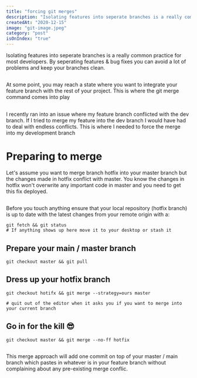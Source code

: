 ```yaml
---
title: "forcing git merges"
description: "Isolating features into seperate branches is a really common practice for most developers. By seperating features & bug fixes you can avoid a lot of problems and keep your branches clean."
createdAt: "2020-12-15"
image: "git-image.jpeg"
category: "post"
isOnIndex: "true"
---
```


Isolating features into seperate branches is a really common practice for most developers. By seperating features & bug fixes you can avoid a lot of problems and keep your branches clean.

##

At some point, you may reach a state where you want to integrate your feature branch with the rest of your project. This is where the git merge command comes into play

##

I recently ran into an issue where my feature branch conflicted with the dev branch. If I tried to merge my feature into the dev branch I would have had to deal with endless conflicts. This is where I needed to force the merge into my development branch

# Preparing to merge


Let's assume you want to merge branch hotfix into your master branch but the changes made in hotfix conflict with master. You know the changes in hotfix won't overwrite any important code in master and you need to get this fix deployed.


##

Before you touch anything ensure that your local repository (hotfix branch) is up to date with the latest changes from your remote origin with a:


```
git fetch && git status
# If anything shows up here move it to your desktop or stash it
```


## Prepare your main / master branch

```
git checkout master && git pull
```


## Dress up your hotfix branch


```
git checkout hotifx && git merge --strategy=ours master

# quit out of the editor when it asks you if you want to merge into your current branch
```

## Go in for the kill 😎


```
git checkout master && git merge --no-ff hotfix
```

##

This merge approach will add one commit on top of your master / main branch which pastes in whatever is in your feature branch without complaining about any pre-existing merge conflic.